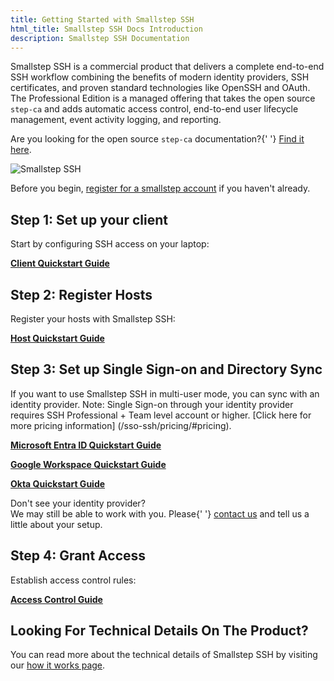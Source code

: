 ```yaml
---
title: Getting Started with Smallstep SSH
html_title: Smallstep SSH Docs Introduction
description: Smallstep SSH Documentation
---
```


Smallstep SSH is a commercial product that delivers a complete end-to-end SSH
workflow combining the benefits of modern identity providers, SSH certificates,
and proven standard technologies like OpenSSH and OAuth. The Professional
Edition is a managed offering that takes the open source `step-ca` and adds
automatic access control, end-to-end user lifecycle management, event activity
logging, and reporting.

<Alert severity="info" mb={4}>
  <div>
    Are you looking for the open source <Code>step-ca</Code> documentation?{' '}
    <a href="../step-ca">Find it here</a>.
  </div>
</Alert>

![Smallstep SSH](/graphics/docs-ssh-logo.png 'Smallstep SSH')

Before you begin,
[register for a smallstep account](https://smallstep.com/signup?product=ssh) if
you haven't already.

## Step 1: Set up your client

Start by configuring SSH access on your laptop:

**[Client Quickstart Guide](./client.mdx)**

## Step 2: Register Hosts

Register your hosts with Smallstep SSH:

**[Host Quickstart Guide](./hosts.mdx)**

## Step 3: Set up Single Sign-on and Directory Sync

If you want to use Smallstep SSH in multi-user mode, you can sync with an
identity provider. Note: Single Sign-on through your identity provider requires
SSH Professional + Team level account or higher. [Click here for more pricing
information] (/sso-ssh/pricing/#pricing).

**[Microsoft Entra ID Quickstart Guide](./azure-ad.mdx)**

**[Google Workspace Quickstart Guide](./g-suite.mdx)**

**[Okta Quickstart Guide](./okta.mdx)**

<Alert severity="info" mt={2}>
  <AlertTitle>Don't see your identity provider?</AlertTitle>
  <div>
    We may still be able to work with you. Please{' '}
    <a href="mailto:support@smallstep.com">contact us</a> and tell us a
    little about your setup.
  </div>
</Alert>

## Step 4: Grant Access

Establish access control rules:

**[Access Control Guide](./acls.mdx)**

## Looking For Technical Details On The Product?

You can read more about the technical details of Smallstep SSH by visiting our
[how it works page](https://smallstep.com/sso-ssh/how-it-works).
